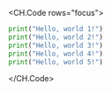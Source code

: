 <CH.Code rows="focus">

```python one.py focus=2:3
print("Hello, world 1!")
print("Hello, world 2!")
print("Hello, world 3!")
print("Hello, world 4!")
print("Hello, world 5!")
```

</CH.Code>
